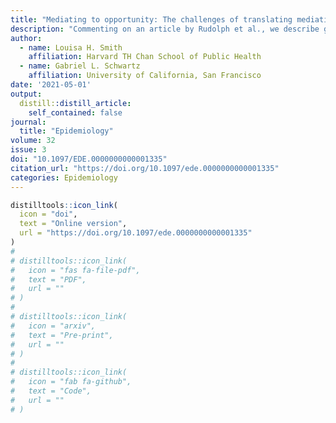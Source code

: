 ```yaml
---
title: "Mediating to opportunity: The challenges of translating mediation estimands into policy recommendations"
description: "Commenting on an article by Rudolph et al., we describe goals of mediation analysis for informing policy."
author:
  - name: Louisa H. Smith
    affiliation: Harvard TH Chan School of Public Health
  - name: Gabriel L. Schwartz
    affiliation: University of California, San Francisco
date: '2021-05-01'
output:
  distill::distill_article:
    self_contained: false
journal: 
  title: "Epidemiology"
volume: 32
issue: 3
doi: "10.1097/EDE.0000000000001335"
citation_url: "https://doi.org/10.1097/ede.0000000000001335"
categories: Epidemiology
---
```


```r
distilltools::icon_link(
  icon = "doi",
  text = "Online version",
  url = "https://doi.org/10.1097/ede.0000000000001335"
)
# 
# distilltools::icon_link(
#   icon = "fas fa-file-pdf",
#   text = "PDF",
#   url = ""
# )
# 
# distilltools::icon_link(
#   icon = "arxiv",
#   text = "Pre-print",
#   url = ""
# )
# 
# distilltools::icon_link(
#   icon = "fab fa-github",
#   text = "Code",
#   url = ""
# )
```



